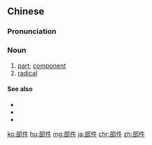 ==Chinese==
{{zh-forms}}

===Pronunciation===
{{zh-pron
|m=bùjiàn
|c=bou6 gin6-2,bou6 gin6
|cat=n
}}

===Noun===
{{zh-noun}}

# [[part]]; [[component]] {{gloss|of a device}}
# [[radical]] {{gloss|of a Chinese character}}

====See also====
* {{zh-l|備件}}
* {{zh-l|零部件}}
* {{zh-l|配件}}

[[ko:部件]]
[[hu:部件]]
[[mg:部件]]
[[ja:部件]]
[[chr:部件]]
[[zh:部件]]